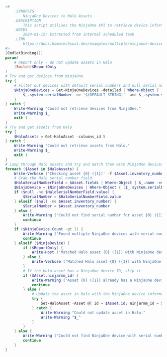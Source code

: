 ```powershell title="Invoke-NinjaOneDevicesToHaloAssetsSync.ps1"
<#
    .SYNOPSIS
        NinjaOne Devices to Halo Assets
    .DESCRIPTION
        This script utilises the NinjaOne API to retrieve device information and then updates assets in Halo matching by serial number. Requires that your current session has an active connection to the NinjaOne API (see https://docs.homotechsual.dev/modules/ninjaone/commandlets/connect/ninjaone/ for more information on how to do this) and the Halo API (see https://docs.homotechsual.dev/modules/haloapi/commandlets/connect/connect-haloapi for more information on how to do this).
    .NOTES
        2024-01-15: Extracted from internal scheduled task
    .LINK
        https://docs.homotechsual.dev/examples/multiple/ninjaone-devices-to-halo-assets/
#>
[CmdletBinding()]
param(
    # Report only - do not update assets in Halo
    [Switch]$ReportOnly
)
# Try and get devices from NinjaOne
try {
    # Filter out devices with default serial numbers and null serial numbers.
    $NinjaOneDevices = Get-NinjaOneDevices -detailed | Where-Object { 
        $_.system.serialNumber -ne '$(DEFAULT_STRING)' -and $_.system.serialNumber -ne 'Default string' -and $_.system.serialNumber -ne $null -and $_.system.serialNumber -ne 'To Be Filled By O.E.M.' -and $_.system.serialNumber -ne 'chassis serial number' -and ![string]::IsNullOrWhiteSpace($_.system.serialNumber) 
    }
} catch {
    Write-Warning "Could not retrieve devices from NinjaOne."
    Write-Warning $_
    exit 1
}
# Try and get assets from Halo
try {
    $HaloAssets = Get-HaloAsset -columns_id 5
} catch {
    Write-Warning "Could not retrieve assets from Halo."
    Write-Warning $_
    exit 1
}
# Loop through Halo assets and try and match them with NinjaOne devices
foreach ($Asset in $HaloAssets) {
    Write-Verbose ('Checking asset {0} ({1})' -f $Asset.inventory_number, $Asset.id)
    # Grab the Halo serial number field
    $HaloSerialNumberField = $Asset.fields | Where-Object { $_.name -eq 'Serial Number' }
    $NinjaDevice = $NinjaOneDevices | Where-Object { ($_.system.serialNumber -eq $HaloSerialNumberField.value) -or ($_.system.serialNumber -eq $Asset.inventory_number) }
    if ($null -ne $HaloSerialNumberField.value) {
        $SerialNumber = $HaloSerialNumberField.value
    } elseif ($null -ne $Asset.inventory_number) {
        $SerialNumber = $Asset.inventory_number
    } else {
        Write-Warning ('Could not find serial number for asset {0} ({1})' -f $Asset.inventory_number, $Asset.id)
        continue
    }
    if ($NinjaDevice.Count -gt 1) {
        Write-Warning ('Found multiple NinjaOne devices with serial number {0} - skipping...' -f $SerialNumber)
        continue
    } elseif ($NinjaDevice) {
        if ($ReportOnly) {
            Write-Host ('Matched Halo asset {0} ({1}) with NinjaOne device {2} ({3})' -f $SerialNumber, $Asset.id, $NinjaDevice.systemName, $NinjaDevice.id) -ForegroundColor Blue
        } else {
            Write-Verbose ('Matched Halo asset {0} ({1}) with NinjaOne device {2} ({3})' -f $SerialNumber, $Asset.id, $NinjaDevice.systemName, $NinjaDevice.id)
        }
        # If the Halo asset has a NinjaOne device ID, skip it
        if ($Asset.ninjarmm_id) {
            Write-Warning ('Asset {0} ({1}) already has a NinjaOne device ID - skipping...' -f $SerialNumber, $Asset.id)
            continue
        } else {
            # Update the asset in Halo with the NinjaOne device information
            try {
                Set-HaloAsset -Asset @{ id = $Asset.id; ninjarmm_id = $NinjaDevice.id }
            } catch {
                Write-Warning "Could not update asset in Halo."
                Write-Warning "$_"
            }
        }
    } else {
        Write-Warning ('Could not find NinjaOne device with serial number {0} - skipping...' -f $SerialNumber)
        continue
    }
}
```